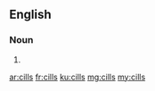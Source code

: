 ==English==

===Noun===
{{head|en|plural}}

# {{plural of|cill|lang=en|nocat=1}}

[[ar:cills]]
[[fr:cills]]
[[ku:cills]]
[[mg:cills]]
[[my:cills]]